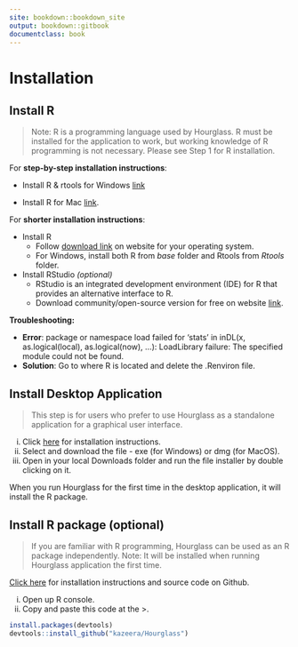 ```yaml
---
site: bookdown::bookdown_site
output: bookdown::gitbook
documentclass: book
---
```

# Installation

## Install R
> Note: R is a programming language used by Hourglass. R must be installed for the application to work, but working knowledge of R programming is not necessary. Please see Step 1 for R installation.

For **step-by-step installation instructions**:

* Install R & rtools for Windows [link](https://datag.org/resources/documents/spring-2018/37-de-barros-installing-r-on-windows/file) 

* Install R for Mac [link](https://people.umass.edu/biep540w/pdf/HOW%20TO%20install%20R%20and%20R%20Studio%20MAC%20Users%20Fall%202020.pdf).


For **shorter installation instructions**:

* Install R
     * Follow [download link](https://cran.r-project.org/bin/) on website for your operating system. 
     * For Windows, install both R from _base_ folder and Rtools from _Rtools_ folder. 


* Install RStudio _(optional)_
     * RStudio is an integrated development environment (IDE) for R that provides an alternative interface to R.
     *  Download community/open-source version for free on website [link](https://rstudio.com/products/rstudio/download/#download).


**Troubleshooting:**

* **Error**: package or namespace load failed for 'stats' in inDL(x, as.logical(local), as.logical(now), ...):
LoadLibrary failure: The specified module could not be found.
* **Solution**: Go to where R is located and delete the .Renviron file.

## Install Desktop Application
> This step is for users who prefer to use Hourglass as a standalone application for a graphical user interface.

i. Click [here](https://github.com/kazeera/Hourglass-interface) for installation instructions.
ii. Select and download the file - exe (for Windows) or dmg (for MacOS).
iii. Open in your local Downloads folder and run the file installer by double clicking on it.

When you run Hourglass for the first time in the desktop application, it will install the R package.

## Install R package (optional)
> If you are familiar with R programming, Hourglass can be used as an R package independently. Note: It will be installed when running Hourglass application the first time.

[Click here](https://github.com/kazeera/Hourglass) for installation instructions and source code on Github.

i. Open up R console.
ii. Copy and paste this code at the >. 

```r{}
install.packages(devtools)
devtools::install_github("kazeera/Hourglass")
```
